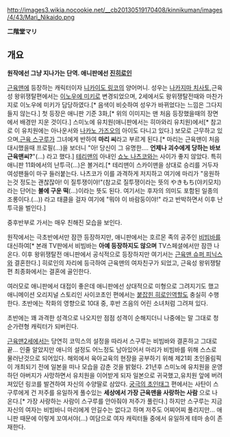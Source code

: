 http://images3.wikia.nocookie.net/__cb20130519170408/kinnikuman/images/4/43/Mari_Nikaido.png

'''二階堂マリ'''

== 개요 ==

'''원작에선 그냥 지나가는 단역. 애니판에선 [[진히로인]]'''

[[근육맨]]에 등장하는 캐릭터이자 [[니카이도 링코]]의 양어머니. 성우는 [[나카지마 치사토]],근육성 왕위쟁탈편에서는 [[이노우에 미키]]로 변경되었으며, 2세에서도 왕위쟁탈전때와 마찬가지로 이노우에 미키가 담당하였다.[* 음색이 비슷하여 성우가 바뀌었다는 느낌은 그다지 들지 않는다.]
첫 등장은 애니판 기준 3화,[* 위의 이미지는 맨 처음 등장했을때의 장면에서 배경만 지운 것이다.] 스미노에 유치원(애니판에서는 히마와리 유치원)에서[* 참고로 이 유치원에는 아나운서와 [[나카노 가즈오]]의 아이도 다니고 있다.] 보모로 근무하고 있으며,[[근육 스구루]]가 그녀에게 반하여 '''마리 씨'''라고 부르게 된다.[* 마리는 근육맨이 처음 대시했을때 프로필(...)을 보더니 "아! 당신이 그 유명한.... '''언제나 괴수에게 당하는 바보 근육맨씨?'''"(...) 라고 했다.]
[[테리맨]]의 아내인 [[쇼노 나츠코]]와는 사이가 좋지 않았다. 특히 애니판 11화에서의 난투극(...)은 볼거리.[* 테리맨이 스카이맨을 상대로 승리를 거두자 여성팬들이 마구 들러붙는다. 나츠코가 이를 과격하게 저지하고 여기에 마리가 "응원하는것 정도는 괜찮잖아! 이 질투쟁이야!"(참고로 질투쟁이라는 뜻의  やきもち(야키모치) 라는 단어는 '''불에 구운 떡'''(...)이라는 뜻도 된다. 여기서는 후자의 의미도 포함된 일종의 조롱이다.(...)) 라고 태클을 걸자 여기에 "뭐야 이 바람둥이야!" 라고 반박하면서 이후 난투극을 벌인다.]

중후반부로 가서는 매우 친해진 모습을 보인다.

원작에서는 극초반에서만 잠깐 등장하지만, 애니판에서는 호르몬 족의 공주인 [[비빔바]]를 대신하여[* 본래 TV판에서 비빔바는 '''아예 등장하지도 않으며''' TV스페셜에서만 잠깐 나온다. 이후 왕위쟁탈전 애니판에서 공식적으로 등장하지만 여기서는 [[근육맨 슈퍼 피닉스]]와 결혼한다.] 히로인의 자리에 등극하여 근육맨의 여자친구가 되었고, 근육성 왕위쟁탈편 최종화에서는 결혼에 골인한다.

여러모로 애니판에서 대접이 좋은데 애니판에선 상대적으로 미형으로 그려지기도 했고 애니메이션 오리지널 스토리인 사이코초인 편에서는 [[붙잡힌 히로인]]역할도 충실히 수행한다. 초반에는 작화의 영향으로 10대 중, 후반 즈음의 어린 소녀처럼 그려져 있다.

초반에는 꽤 과격한 성격으로 나오지만 점점 성격이 순해지더니 나중에는 말 그대로 청순가련형 캐릭터가 되버린다.

[[근육맨2세]]에서는 당연히 코믹스의 설정을 따라서 스구루는 비빔바와 결혼하고 그대로 끝... 인줄 알았지만 애니의 설정도 어느정도 남아있어서 마리가 비빔바를 위해 스스로 물러난것으로 되어있다. 해외에서 육아교육의 현장을 공부하기 위해 제21회 초인올림픽이 개최되기 전에 일본을 떠나 모습을 감춘 것을 밝혔다.
21년후 스미노에 유치원을 운영하던 아버지가 사망하면서 유치원을 이어받게 되자 일본으로 귀국했고,유치원 앞에 버려져있던 링코를 발견하여 자신의 수양딸로 삼았다.
[[궁극의 초인태그]] 편에서는 사탄이 스구루에게 건 저주를 유일하게 풀수있는 '''세상에서 가장 근육맨을 사랑하는 사람''' 으로 나온다.[* 가장 사랑하는 사람이 스구루를 안아줘야 저주가 풀린다.] 하지만 스구루는 지금 자신의 여자는 비빔바니 마리에게 안길수는 없다고 하며 저주도 어찌어찌 풀리지만... 애니판 때문에 이렇게 꼬여서야(...)
여담으로 여자 캐릭터들 중에서 유일하게 테마 송이 존재한다.

